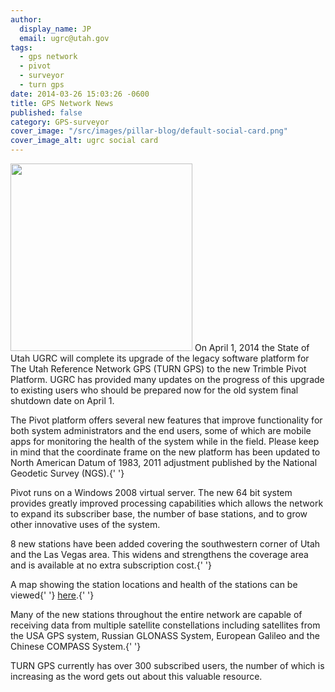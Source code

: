 ```yaml
---
author:
  display_name: JP
  email: ugrc@utah.gov
tags:
  - gps network
  - pivot
  - surveyor
  - turn gps
date: 2014-03-26 15:03:26 -0600
title: GPS Network News
published: false
category: GPS-surveyor
cover_image: "/src/images/pillar-blog/default-social-card.png"
cover_image_alt: ugrc social card
---
```



<p>
  <img src="/images/404.png" alt="" title="GPSNetwork_March2014" width="291" height="300" class="inline-text-left" />
  On April 1, 2014 the State of Utah UGRC will complete its upgrade of the legacy software platform for The Utah Reference
  Network GPS (TURN GPS) to the new Trimble Pivot Platform. UGRC has provided many updates on the progress of this upgrade
  to existing users who should be prepared now for the old system final shutdown date on April 1.
</p>
<p>
  The Pivot platform offers several new features that improve functionality for both system administrators and the end
  users, some of which are mobile apps for monitoring the health of the system while in the field. Please keep in mind
  that the coordinate frame on the new platform has been updated to North American Datum of 1983, 2011 adjustment
  published by the National Geodetic Survey (NGS).{' '}
</p>
<p>
  Pivot runs on a Windows 2008 virtual server. The new 64 bit system provides greatly improved processing capabilities
  which allows the network to expand its subscriber base, the number of base stations, and to grow other innovative uses
  of the system.
</p>
<p>
  8 new stations have been added covering the southwestern corner of Utah and the Las Vegas area. This widens and
  strengthens the coverage area and is available at no extra subscription cost.{' '}
</p>
<p>
  A map showing the station locations and health of the stations can be viewed{' '}
  <a href="http://168.179.231.9/Map/SensorMap.aspx">here</a>.{' '}
</p>
<p>
  Many of the new stations throughout the entire network are capable of receiving data from multiple satellite
  constellations including satellites from the USA GPS system, Russian GLONASS System, European Galileo and the Chinese
  COMPASS System.{' '}
</p>
<p>
  TURN GPS currently has over 300 subscribed users, the number of which is increasing as the word gets out about this
  valuable resource.
</p>

<Contacts subject={frontmatter.title} contactKey="turn" />
